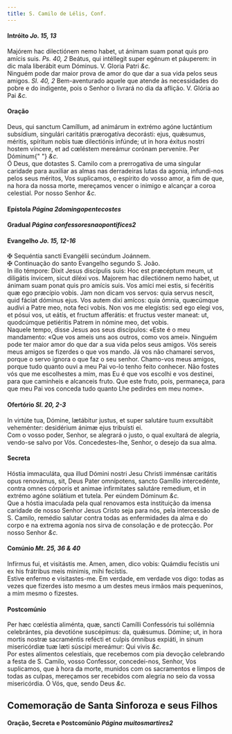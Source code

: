 ```yaml
---
title: S. Camilo de Lélis, Conf.
---
```


<h4 class="text-center">
  Intróito <em>Jo. 15, 13</em>
</h4>
<div class="container-fluid">
  <div class="row">
    <div class="col-6 dropcaps text-justify">
      Majórem hac dilectiónem nemo habet, ut ánimam suam ponat quis pro amícis
      suis. <em>Ps. 40, 2</em> Beátus, qui intéllegit super egénum et páuperem:
      in dic mala liberábit eum Dóminus. V. Gloria Patri <em>&c.</em>
    </div>
    <div class="col-6 dropcaps text-justify">
      Ninguém pode dar maior prova de amor do que dar a sua vida pelos seus
      amigos. <em>Sl. 40, 2</em> Bem-aventurado aquele que atende às
      necessidades do pobre e do indigente, pois o Senhor o livrará no dia da
      aflição. V. Glória ao Pai <em>&c.</em>
    </div>
  </div>
</div>

<h4 class="text-center">Oração</h4>
<div class="container-fluid">
  <div class="row">
    <div class="col-6 dropcaps text-justify">
      Deus, qui sanctum Camíllum, ad animárum in extrémo agóne luctántium
      subsídium, singulári caritátis prærogatíva decorásti: ejus, quǽsumus,
      méritis, spíritum nobis tuæ dilectiónis infúnde; ut in hora éxitus nostri
      hostem víncere, et ad cœléstem mereámur corónam perveníre. Per Dóminum{" "}
      <em>&c.</em>
    </div>
    <div class="col-6 dropcaps text-justify">
      Ó Deus, que dotastes S. Camilo com a prerrogativa de uma singular caridade
      para auxiliar as almas nas derradeiras lutas da agonia, infundi-nos pelos
      seus méritos, Vos suplicamos, o espírito do vosso amor, a fim de que, na
      hora da nossa morte, mereçamos vencer o inimigo e alcançar a coroa
      celestial. Por nosso Senhor <em>&c.</em>
    </div>
  </div>
</div>

<h4 class="text-center">
  Epístola <em>Página 2domingopentecostes</em>
</h4>

<h4 class="text-center">
  Gradual <em>Página confessoresnaopontifices2</em>
</h4>

<h4 class="text-center">
  Evangelho <em>Jo. 15, 12-16</em>
</h4>
<div class="container-fluid">
  <div class="row">
    <div class="col-6 text-justify">
      <span class="text-danger">&#10016;</span> Sequéntia sancti Evangélii
      secúndum Joánnem.
    </div>
    <div class="col-6 text-justify">
      <span class="text-danger">&#10016;</span> Continuação do santo Evangelho
      segundo S. João.
    </div>
    <div class="col-6 dropcaps text-justify">
      In illo témpore: Dixit Jesus discípulis suis: Hoc est præcéptum meum, ut
      diligátis ínvicem, sicut diléxi vos. Majorem hac dilectiónem nemo habet,
      ut ánimam suam ponat quis pro amícis suis. Vos amíci mei estis, si
      fecéritis quæ ego præcípio vobis. Jam non dicam vos servos: quia servus
      nescit, quid fáciat dóminus ejus. Vos autem dixi amícos: quia ómnia,
      quæcúmque audívi a Patre meo, nota feci vobis. Non vos me elegístis: sed
      ego elegi vos, et pósui vos, ut eátís, et fructum afferátis: et fructus
      vester maneat: ut, quodcúmque petiéritis Patrem in nómine meo, det vobis.
    </div>
    <div class="col-6 dropcaps text-justify">
      Naquele tempo, disse Jesus aos seus discípulos: «Este é o meu mandamento:
      «Que vos ameis uns aos outros, como vos amei». Ninguém pode ter maior amor
      do que dar a sua vida pelos seus amigos. Vós sereis meus amigos se
      fizerdes o que vos mando. Já vos não chamarei servos, porque o servo
      ignora o que faz o seu senhor. Chamo-vos meus amigos, porque tudo quanto
      ouvi a meu Pai vo-lo tenho feito conhecer. Não fostes vós que me
      escolhestes a mim, mas Eu é que vos escolhi e vos destinei, para que
      caminheis e alcanceis fruto. Que este fruto, pois, permaneça, para que meu
      Pai vos conceda tudo quanto Lhe pedirdes em meu nome».
    </div>
  </div>
</div>

<h4 class="text-center">
  Ofertório <em>Sl. 20, 2-3</em>
</h4>
<div class="container-fluid">
  <div class="row">
    <div class="col-6 dropcaps text-justify">
      In virtúte tua, Dómine, lætábitur justus, et super salutáre tuum
      exsultábit veheménter: desidérium ánimæ ejus tribuísti ei.
    </div>
    <div class="col-6 dropcaps text-justify">
      Com o vosso poder, Senhor, se alegrará o justo, o qual exultará de
      alegria, vendo-se salvo por Vós. Concedestes-lhe, Senhor, o desejo da sua
      alma.
    </div>
  </div>
</div>

<h4 class="text-center">Secreta</h4>
<div class="container-fluid">
  <div class="row">
    <div class="col-6 dropcaps text-justify">
      Hóstia immaculáta, qua illud Dómini nostri Jesu Christi imménsæ caritátis
      opus renovámus, sit, Deus Pater omnípotens, sancto Gamíllo intercedénte,
      contra omnes córporis et animae infirmitates salutáre remedium, et in
      extrémo agóne solátium et tutela. Per eúndem Dóminum <em>&c.</em>
    </div>
    <div class="col-6 dropcaps text-justify">
      Que a hóstia imaculada pela qual renovamos esta instituição da imensa
      caridade de nosso Senhor Jesus Cristo seja para nós, pela intercessão de
      S. Camilo, remédio salutar contra todas as enfermidades da alma e do corpo
      e na extrema agonia nos sirva de consolação e de protecção. Por nosso
      Senhor <em>&c.</em>
    </div>
  </div>
</div>

<h4 class="text-center">
  Comúnio <em>Mt. 25, 36 & 40</em>
</h4>
<div class="container-fluid">
  <div class="row">
    <div class="col-6 dropcaps text-justify">
      Infírmus fui, et visitástis me. Amen, amen, dico vobis: Quámdiu fecístis
      uni ex his frátribus meis minimis, mihi fecístis.
    </div>
    <div class="col-6 dropcaps text-justify">
      Estive enfermo e visitastes-me. Em verdade, em verdade vos digo: todas as
      vezes que fizerdes isto mesmo a um destes meus irmãos mais pequeninos, a
      mim mesmo o fizestes.
    </div>
  </div>
</div>

<h4 class="text-center">Postcomúnio</h4>
<div class="container-fluid">
  <div class="row">
    <div class="col-6 dropcaps text-justify">
      Per hæc cœléstia aliménta, quæ, sancti Camílli Confessóris tui sollémnia
      celebrántes, pia devotióne suscépimus: da, quǽsumus. Dómine; ut, in hora
      mortis nostræ sacraméntis refécti et culpis ómnibus expiáti, in sinum
      misericórdiæ tuæ læti súscipi mereámur: Qui vivis <em>&c.</em>
    </div>
    <div class="col-6 dropcaps text-justify">
      Por estes alimentos celestiais, que recebemos com pia devoção celebrando a
      festa de S. Camilo, vosso Confessor, concedei-nos, Senhor, Vos suplicamos,
      que à hora da morte, munidos com os sacramentos e limpos de todas as
      culpas, mereçamos ser recebidos com alegria no seio da vossa misericórdia.
      Ó Vós, que, sendo Deus <em>&c.</em>
    </div>
  </div>
</div>

<h2 class="text-center">Comemoração de Santa Sinforoza e seus Filhos</h2>

<h4 class="text-center">
  Oração, Secreta e Postcomúnio <em>Página muitosmartires2</em>
</h4>
